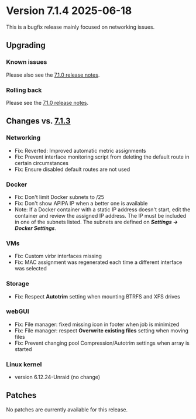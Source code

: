 # Version 7.1.4 2025-06-18

This is a bugfix release mainly focused on networking issues.

## Upgrading

### Known issues

Please also see the [7.1.0 release notes](7.1.0.mdx#known-issues).

### Rolling back

Please see the [7.1.0 release notes](7.1.0.mdx#rolling-back).

## Changes vs. [7.1.3](7.1.3.mdx)

### Networking

* Fix: Reverted: Improved automatic metric assignments
* Fix: Prevent interface monitoring script from deleting the default route in certain circumstances
* Fix: Ensure disabled default routes are not used

### Docker

* Fix: Don't limit Docker subnets to /25
* Fix: Don't show APIPA IP when a better one is available
* Note: If a Docker container with a static IP address doesn't start, edit the container and review the assigned IP address.
The IP must be included in one of the subnets listed. The subnets are defined on ***Settings → Docker Settings***.

### VMs

* Fix: Custom virbr interfaces missing
* Fix: MAC assignment was regenerated each time a different interface was selected

### Storage

* Fix: Respect **Autotrim** setting when mounting BTRFS and XFS drives

### webGUI

* Fix: File manager: fixed missing icon in footer when job is minimized
* Fix: File manager: respect **Overwrite existing files** setting when moving files
* Fix: Prevent changing pool Compression/Autotrim settings when array is started

### Linux kernel

* version 6.12.24-Unraid (no change)

## Patches

No patches are currently available for this release.
